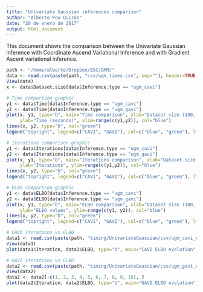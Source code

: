```yaml
---
title: "Univariate Gaussian inferences comparison"
author: "Alberto Pou Quirós"
date: "20 de enero de 2017"
output: html_document
---
```


This document shows the comparison between the Univariate Gaussian inference with Coordinate Ascend Variational Inference and with Gradient Ascent variational inference.

```r
path <- "/home/alberto/Dropbox/BSC/GMM/"
data <- read.csv(paste(path, "csv/ugm_times.csv", sep=""), header=TRUE, sep=";")
View(data)
x <- data$Dataset.size[data$Inference.type == "ugm_cavi"]

# Time comparison graphic
y1 <- data$Time[data$Inference.type == "ugm_cavi"]
y2 <- data$Time[data$Inference.type == "ugm_gavi"]
plot(x, y1, type="b", main="Time comparison", xlab="Dataset size (100, 500, 1000)", 
     ylab="Time (seconds)", ylim=range(c(y1,y2)), col="blue")
lines(x, y2, type="b", col="green")
legend("topright", legend=c("CAVI", "GAVI"), col=c("blue", "green"), lty=1:2, cex=0.8, title="Inference types", text.font=4)

# Iterations comparison graphic
y1 <- data$Iterations[data$Inference.type == "ugm_cavi"]
y2 <- data$Iterations[data$Inference.type == "ugm_gavi"]
plot(x, y1, type="b", main="Iterations comparison", xlab="Dataset size (100, 500, 1000)", 
     ylab="Iterations", ylim=range(c(y1,y2)), col="blue")
lines(x, y2, type="b", col="green")
legend("topright", legend=c("CAVI", "GAVI"), col=c("blue", "green"), lty=1:2, cex=0.8, title="Inference types", text.font=4)

# ELBO comparison graphic 
y1 <- data$ELBO[data$Inference.type == "ugm_cavi"]
y2 <- data$ELBO[data$Inference.type == "ugm_gavi"]
plot(x, y1, type="b", main="ELBO comparison", xlab="Dataset size (100, 500, 1000)", 
     ylab="ELBO values", ylim=range(c(y1, y2)), col="blue")
lines(x, y2, type="b", col="green")
legend("topright", legend=c("CAVI", "GAVI"), col=c("blue", "green"), lty=1:2, cex=0.8, title="Inference types", text.font=4)

# CAVI Iterations vs ELBO 
data1 <- read.csv(paste(path, "timing/UnivariateGaussian/csv/ugm_cavi_elbos_1000.csv", sep=""), header=TRUE, sep=";")
View(data1)
plot(data1$Iteration, data1$ELBO, type="b", main="CAVI ELBO evolution", xlab="Number of of iterations",  ylab="ELBO values", col="blue")

# GAVI Iterations vs ELBO 
data2 <- read.csv(paste(path, "timing/UnivariateGaussian/csv/ugm_gavi_elbos_1000.csv", sep=""), header=TRUE, sep=";")
View(data2)
data2 <- data2[-c(1, 2, 3, 4, 5, 6, 7, 8, 9, 10), ]
plot(data2$Iteration, data2$ELBO, type="b", main="GAVI ELBO evolution", xlab="Number of of iterations",  ylab="ELBO values", col="green")
```